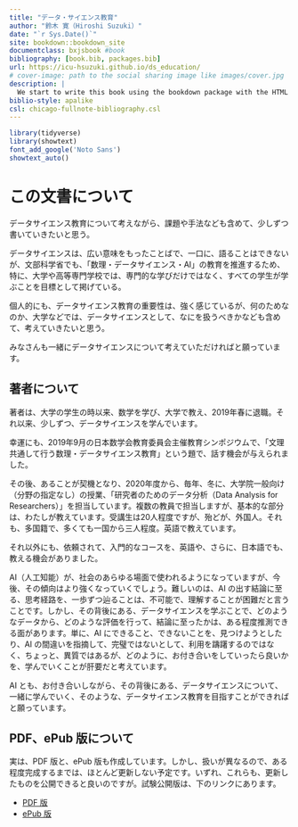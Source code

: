 ```yaml
--- 
title: "データ・サイエンス教育"
author: "鈴木 寛（Hiroshi Suzuki）"
date: "`r Sys.Date()`"
site: bookdown::bookdown_site
documentclass: bxjsbook #book
bibliography: [book.bib, packages.bib]
url: https://icu-hsuzuki.github.io/ds_education/
# cover-image: path to the social sharing image like images/cover.jpg
description: |
  We start to write this book using the bookdown package with the HTML output format bookdown::bs4_book, set in the _output.yml file.
biblio-style: apalike
csl: chicago-fullnote-bibliography.csl
---
```


```r
library(tidyverse)
library(showtext) 
font_add_google('Noto Sans')
showtext_auto()
```

# この文書について  {.unnumbered} 

データサイエンス教育について考えながら、課題や手法なども含めて、少しずつ書いていきたいと思う。

データサイエンスは、広い意味をもったことばで、一口に、語ることはできないが、文部科学省でも、「数理・データサイエンス・AI」の教育を推進するため、特に、大学や高等専門学校では、専門的な学びだけではなく、すべての学生が学ぶことを目標として掲げている。

個人的にも、データサイエンス教育の重要性は、強く感じているが、何のためなのか、大学などでは、データサイエンスとして、なにを扱うべきかなども含めて、考えていきたいと思う。

みなさんも一緒にデータサイエンスについて考えていただければと願っています。

## 著者について {-}

著者は、大学の学生の時以来、数学を学び、大学で教え、2019年春に退職。それ以来、少しずつ、データサイエンスを学んでいます。

幸運にも、2019年9月の日本数学会教育委員会主催教育シンポジウムで、「文理共通して行う数理・データサイエンス教育」という題で、話す機会が与えられました。

その後、あることが契機となり、2020年度から、毎年、冬に、大学院一般向け（分野の指定なし）の授業、「研究者のためのデータ分析（Data Analysis for Researchers）」を担当しています。複数の教員で担当しますが、基本的な部分は、わたしが教えています。受講生は20人程度ですが、殆どが、外国人。それも、多国籍で、多くても一国から三人程度。英語で教えています。

それ以外にも、依頼されて、入門的なコースを、英語や、さらに、日本語でも、教える機会がありました。

AI（人工知能）が、社会のあらゆる場面で使われるようになっていますが、今後、その傾向はより強くなっていくでしょう。難しいのは、AI の出す結論に至る、思考経路を、一歩ずつ辿ることは、不可能で、理解することが困難だと言うことです。しかし、その背後にある、データサイエンスを学ぶことで、どのようなデータから、どのような評価を行って、結論に至ったかは、ある程度推測できる面があります。単に、AI にできること、できないことを、見つけようとしたり、AI の間違いを指摘して、完璧ではないとして、利用を躊躇するのではなく、ちょっと、異質ではあるが、どのように、お付き合いをしていったら良いかを、学んでいくことが肝要だと考えています。

AI とも、お付き合いしながら、その背後にある、データサイエンスについて、一緒に学んでいく、そのような、データサイエンス教育を目指すことができればと願っています。


## PDF、ePub 版について {-}

実は、PDF 版と、ePub 版も作成しています。しかし、扱いが異なるので、ある程度完成するまでは、ほとんど更新しない予定です。いずれ、これらも、更新したものを公開できると良いのですが。試験公開版は、下のリンクにあります。

* [PDF 版](https://icu-hsuzuki.github.io/ds_education/ds_education.pdf)
* [ePub 版](https://icu-hsuzuki.github.io/ds_education/ds_education.epub)